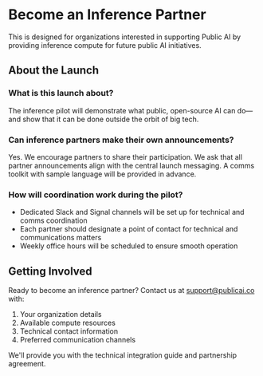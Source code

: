 # Become an Inference Partner 

This is designed for organizations interested in supporting Public AI by providing inference compute for future public AI initiatives.

## About the Launch

### What is this launch about?
The inference pilot will demonstrate what public, open-source AI can do—and show that it can be done outside the orbit of big tech.

### Can inference partners make their own announcements?

Yes. We encourage partners to share their participation. We ask that all partner announcements align with the central launch messaging. A comms toolkit with sample language will be provided in advance.

### How will coordination work during the pilot?

- Dedicated Slack and Signal channels will be set up for technical and comms coordination
- Each partner should designate a point of contact for technical and communications matters  
- Weekly office hours will be scheduled to ensure smooth operation

## Getting Involved

Ready to become an inference partner? Contact us at [support@publicai.co](mailto:support@publicai.co) with:

1. Your organization details
2. Available compute resources  
3. Technical contact information
4. Preferred communication channels

We'll provide you with the technical integration guide and partnership agreement.